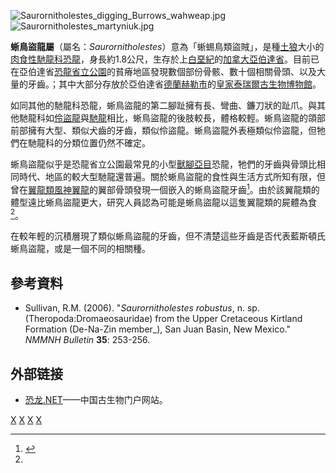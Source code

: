 {{Automatic Taxobox
| taxon = Saurornitholestes
| status = fossil
| fossil_range = 晚[[白堊紀|白堊紀]]{{fossil_range|77|69}}
| image = Saurornitholestes Royal Tyrrell.jpg
| image_width = 260px
| image_caption = 藍斯頓氏蜥鳥盜龍的骨骼，位於[[加拿大皇家蒂勒爾博物館|加拿大皇家蒂勒爾博物館]]
| authority = [[漢斯·戴爾特·蘇伊士|Sues]], 1978
| type_species = '''藍斯頓氏蜥鳥盜龍<br>''Saurornitholestes langstoni'''''
| type_species_authority = Sues, 1978
| subdivision_ranks = [[種|種]]
| subdivision = 
*'''藍斯頓氏蜥鳥盜龍 ''S. langstoni''''' <small>Sues, 1978</small>
*'''蘇利文氏蜥鳥盜龍 ''S. sullivani''''' <small>Jasinski, 2015</small>
}}

[[File:Saurornitholestes_digging_Burrows_wahweap.jpg|thumb]]
[[File:Saurornitholestes_martyniuk.jpg|thumb]]

'''蜥鳥盜龍屬'''（屬名：''Saurornitholestes''）意為「蜥蜴鳥類盜賊」，是種[[土狼|土狼]]大小的[[肉食性|肉食性]][[馳龍科|馳龍科]][[恐龍|恐龍]]，身長約1.8公尺，生存於上[[白堊紀|白堊紀]]的[[加拿大|加拿大]][[亞伯達省|亞伯達省]]。目前已在亞伯達省[[恐龍省立公園|恐龍省立公園]]的貧瘠地區發現數個部份骨骸、數十個相關骨頭、以及大量的牙齒。；其中大部分存放於亞伯達省[[德蘭赫勒市|德蘭赫勒市]]的[[皇家泰瑞爾古生物博物館|皇家泰瑞爾古生物博物館]]。

如同其他的馳龍科恐龍，蜥鳥盜龍的第二腳趾擁有長、彎曲、鐮刀狀的趾爪。與其他馳龍科如[[伶盜龍|伶盜龍]]與[[馳龍|馳龍]]相比，蜥鳥盜龍的後肢較長，體格較輕。蜥鳥盜龍的頜部前部擁有大型、類似犬齒的牙齒，類似伶盜龍。蜥鳥盜龍外表極類似伶盜龍，但牠們在馳龍科的分類位置仍然不確定。

蜥鳥盜龍似乎是恐龍省立公園最常見的小型[[獸腳亞目|獸腳亞目]]恐龍，牠們的牙齒與骨頭比相同時代、地區的較大型馳龍還普遍。關於蜥鳥盜龍的食性與生活方式所知有限，但曾在[[翼龍類|翼龍類]][[風神翼龍|風神翼龍]]的翼部骨頭發現一個嵌入的蜥鳥盜龍牙齒<ref name="currie-jacobsen">{{cite journal|title=An azhdarchid pterosaur eaten by a velociraptorine theropod|author=Currie, Philip J.; Jacobsen, Aase Roland|journal=Canadian Journal of Earth Sciences|volume=32|year=1995|pages=922–925|url=http://www.biology.ualberta.ca/faculty/philip_currie/uploads/pdfs/1995/1995Azhdarchidae.pdf|format=PDF|deadurl=yes|archiveurl=https://web.archive.org/web/20060528174158/http://www.biology.ualberta.ca/faculty/philip_currie/uploads/pdfs/1995/1995azhdarchidae.pdf|archivedate=2006-05-28|access-date=2009-01-02}}</ref>。由於該翼龍類的體型遠比蜥鳥盜龍更大，研究人員認為可能是蜥鳥盜龍以這隻翼龍類的屍體為食<ref name="currie-jacobsen"/>。

在較年輕的沉積層現了類似蜥鳥盜龍的牙齒，但不清楚這些牙齒是否代表藍斯頓氏蜥鳥盜龍，或是一個不同的相關種。

== 參考資料 ==
{{reflist}}
* Sullivan, R.M. (2006). "''Saurornitholestes robustus'', n. sp. (Theropoda:Dromaeosauridae) from the Upper Cretaceous Kirtland Formation (De-Na-Zin member_), San Juan Basin, New Mexico." ''NMMNH Bulletin'' '''35''': 253-256.

== 外部链接 ==
*[https://web.archive.org/web/20170527222928/http://dinosaur.net.cn/ 恐龙.NET]——中国古生物门户网站。
{{手盜龍類|D.}}
{{Taxonbar|from=Q132174}}

[[Category:上白堊紀恐龍|X]]
[[Category:北美洲恐龍|X]]
[[Category:蜥鳥盜龍亞科|X]]
[[Category:有羽毛恐龍|X]]